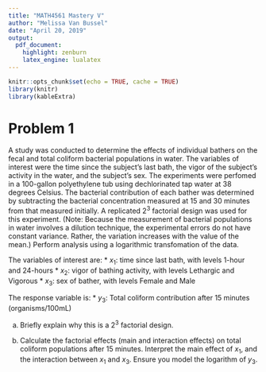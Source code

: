 ```yaml
---
title: "MATH4561 Mastery V"
author: "Melissa Van Bussel"
date: "April 20, 2019"
output:
  pdf_document:
    highlight: zenburn
    latex_engine: lualatex
---
```


```r
knitr::opts_chunk$set(echo = TRUE, cache = TRUE)
library(knitr)
library(kableExtra)
```

# Problem 1

A study was conducted to determine the effects of individual bathers on the fecal
and total coliform bacterial populations in water. The variables of interest were the time since the subject's last bath, the vigor of the subject's activity in the water, and the subject's sex. The experiments were perfomed in a 100-gallon polyethylene tub using dechlorinated tap water at 38 degrees Celsius. The bacterial contribution of each bather was determined by subtracting the bacterial concentration measured at 15 and 30 minutes from that measured initially. A replicated $2^3$ factorial design was used for
this experiment. (Note: Because the measurement of bacterial populations in water involves a dilution technique, the experimental errors do not have constant variance. Rather, the variation increases with the value of the mean.) Perform analysis using a logarithmic
transfomation of the data.

The variables of interest are:
* $x_1$: time since last bath, with levels 1-hour and 24-hours
* $x_2$: vigor of bathing activity, with levels Lethargic and Vigorous
* $x_3$: sex of bather, with levels Female and Male

The response variable is:
* $y_3$: Total coliform contribution after 15 minutes (organisms/100mL)

(a) Briefly explain why this is a $2^3$ factorial design.

(b) Calculate the factorial effects (main and interaction effects) on total coliform populations after 15 minutes. Interpret the main effect of $x_1$, and the interaction between $x_1$ and $x_3$. Ensure you model the logarithm of $y_3$.

